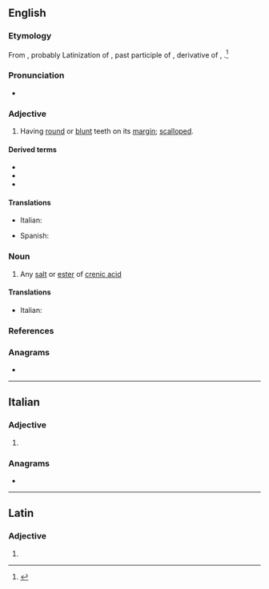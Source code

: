 ==English==

===Etymology===
From {{bor|en|NL.|crēnātus}}, probably Latinization of {{der|en|frm|crené}}, past participle of {{m|frm|crener|t=to mark with a notch}}, derivative of {{m|frm|cren}}, {{m|frm|cran|t=notch}}.<ref>{{R:Merriam-Webster Online}}</ref>

===Pronunciation===
* {{IPA|en|/ˈkɹiː.neɪt/}}

===Adjective===
{{en-adj}}

# {{lb|en|botany}} Having [[round]] or [[blunt]] teeth on its [[margin]]; [[scalloped]].

====Derived terms====
* {{l|en|crenulate}}
* {{l|en|bicrenate}}
* {{l|en|double crenate}}

====Translations====
{{trans-top|scalloped}}
* Italian: {{t|it|crenato}}
{{trans-mid}}
* Spanish: {{t+|es|dentado}}
{{trans-bottom}}

===Noun===
{{en-noun}}

# {{lb|en|chemistry}} Any [[salt]] or [[ester]] of [[crenic acid]]

====Translations====
{{trans-top|salt or ester of crenic acid}}
* Italian: {{t|it|crenato|m}}
{{trans-mid}}
{{trans-bottom}}

===References===
<references/>

===Anagrams===
* {{anagrams|en|a=aceenrt|centare|enacter|re-enact|reenact|reënact|trecena}}

----

==Italian==

===Adjective===
{{head|it|adjective form}}

# {{feminine plural of|it|crenato}}

===Anagrams===
* {{anagrams|it|a=aceenrt|carente|cerante|creante|nartece|recante}}

----

==Latin==

===Adjective===
{{la-adj-form|crēnāte}}

# {{inflection of|la|crēnātus||voc|m|s}}